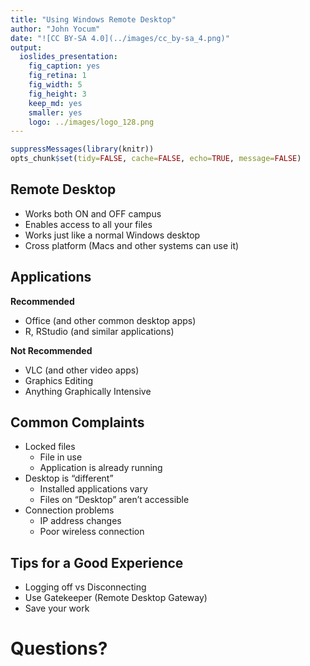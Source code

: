 ```yaml
---
title: "Using Windows Remote Desktop"
author: "John Yocum"
date: "![CC BY-SA 4.0](../images/cc_by-sa_4.png)"
output:
  ioslides_presentation:
    fig_caption: yes
    fig_retina: 1
    fig_width: 5
    fig_height: 3
    keep_md: yes
    smaller: yes
    logo: ../images/logo_128.png
---
```


```r
suppressMessages(library(knitr))
opts_chunk$set(tidy=FALSE, cache=FALSE, echo=TRUE, message=FALSE)
```

## Remote Desktop

- Works both ON and OFF campus
- Enables access to all your files
- Works just like a normal Windows desktop
- Cross platform (Macs and other systems can use it)

## Applications

**Recommended**

- Office (and other common desktop apps)
- R, RStudio (and similar applications)

**Not Recommended**

- VLC (and other video apps)
- Graphics Editing
- Anything Graphically Intensive

## Common Complaints

- Locked files
    - File in use
    - Application is already running
- Desktop is "different"
    - Installed applications vary
    - Files on "Desktop" aren't accessible
- Connection problems
    - IP address changes
    - Poor wireless connection

## Tips for a Good Experience

- Logging off vs Disconnecting
- Use Gatekeeper (Remote Desktop Gateway)
- Save your work

# Questions?